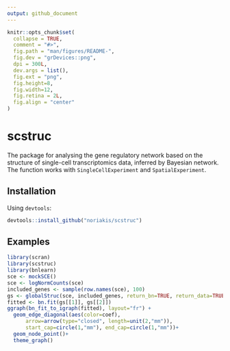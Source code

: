 ```yaml
---
output: github_document
---
```


<!-- README.md is generated from README.Rmd. Please edit that file -->

```r
knitr::opts_chunk$set(
  collapse = TRUE,
  comment = "#>",
  fig.path = "man/figures/README-",
  fig.dev = "grDevices::png",
  dpi = 300L,
  dev.args = list(),
  fig.ext = "png",
  fig.height=8,
  fig.width=12,
  fig.retina = 2L,
  fig.align = "center"
)
```

# scstruc

The package for analysing the gene regulatory network based on the structure of single-cell transcriptomics data, inferred by Bayesian network. The function works with `SingleCellExperiment` and `SpatialExperiment`.

## Installation

Using `devtools`:

```r
devtools::install_github("noriakis/scstruc")
```

## Examples

```r
library(scran)
library(scstruc)
library(bnlearn)
sce <- mockSCE()
sce <- logNormCounts(sce)
included_genes <- sample(row.names(sce), 100)
gs <- globalStruc(sce, included_genes, return_bn=TRUE, return_data=TRUE)
fitted <- bn.fit(gs[[1]], gs[[2]])
ggraph(bn_fit_to_igraph(fitted), layout="fr") + 
  geom_edge_diagonal(aes(color=coef),
      arrow=arrow(type="closed", length=unit(2,"mm")),
      start_cap=circle(1,"mm"), end_cap=circle(1,"mm"))+
  geom_node_point()+
  theme_graph()
```